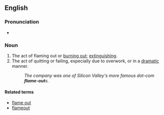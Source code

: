 ==English==

===Pronunciation===
* {{audio|en-us-flameout.ogg|Audio (US)}}

===Noun===
{{en-noun}}

# The act of flaming out or [[burn out|burning out]]; [[extinguish]]ing.
# The act of quitting or failing, especially due to overwork, or in a [[dramatic]] manner.
#: ''The company was one of Silicon Valley's more famous dot-com '''flame-out'''s.''

====Related terms====
* [[flame out]]
* [[flameout]]